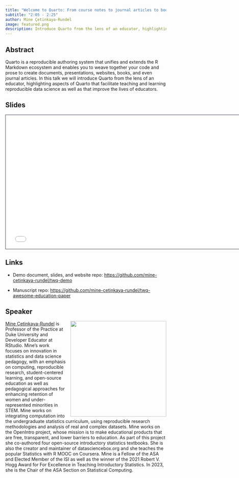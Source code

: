 ```yaml
---
title: "Welcome to Quarto: From course notes to journal articles to books"
subtitle: "2:05 - 2:25"
author: Mine Çetinkaya-Rundel
image: featured.png
description: Introduce Quarto from the lens of an educator, highlighting aspects of Quarto that facilitate teaching and learning reproducible data science as well as that improve the lives of educators.
---
```


## Abstract

Quarto is a reproducible authoring system that unifies and extends the R Markdown ecosystem and enables you to weave together your code and prose to create documents, presentations, websites, books, and even journal articles. In this talk we will introduce Quarto from the lens of an educator, highlighting aspects of Quarto that facilitate teaching and learning reproducible data science as well as that improve the lives of educators.

## Slides

```{=html}
<iframe class="slide-deck" src="/talks/1-welcome/welcome.html" height="420" width="747" style="border: 1px solid #2e3846;"></iframe>
```
## Links

-   Demo document, slides, and website repo: <https://github.com/mine-cetinkaya-rundel/twq-demo>

-   Manuscript repo: <https://github.com/mine-cetinkaya-rundel/twq-awesome-education-paper>

## Speaker

![](mine.jpeg){style="float: right; padding-left: 10px;" fig-alt="Photo of Mine Çetinkaya-Rundel" width="300"}

[Mine Çetinkaya-Rundel](https://mine-cr.com/) is Professor of the Practice at Duke University and Developer Educator at RStudio. Mine's work focuses on innovation in statistics and data science pedagogy, with an emphasis on computing, reproducible research, student-centered learning, and open-source education as well as pedagogical approaches for enhancing retention of women and under-represented minorities in STEM. Mine works on integrating computation into the undergraduate statistics curriculum, using reproducible research methodologies and analysis of real and complex datasets. Mine works on the OpenIntro project, whose mission is to make educational products that are free, transparent, and lower barriers to education. As part of this project she co-authored four open-source introductory statistics textbooks. She is also the creator and maintainer of datasciencebox.org and she teaches the popular Statistics with R MOOC on Coursera. Mine is a Fellow of the ASA and Elected Member of the ISI as well as the winner of the 2021 Robert V. Hogg Award for For Excellence in Teaching Introductory Statistics. In 2023, she is the Chair of the ASA Section on Statistical Computing.
